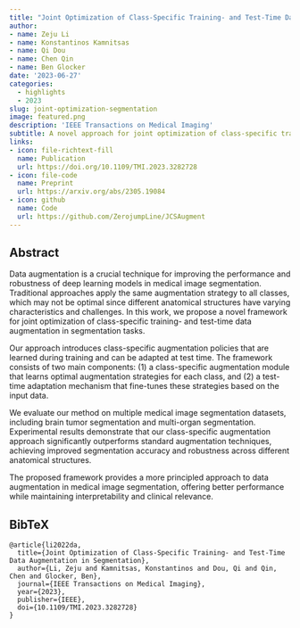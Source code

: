 ```yaml
---
title: "Joint Optimization of Class-Specific Training- and Test-Time Data Augmentation in Segmentation"
author: 
- name: Zeju Li
- name: Konstantinos Kamnitsas
- name: Qi Dou
- name: Chen Qin
- name: Ben Glocker
date: '2023-06-27'
categories:
  - highlights
  - 2023
slug: joint-optimization-segmentation
image: featured.png
description: 'IEEE Transactions on Medical Imaging'
subtitle: A novel approach for joint optimization of class-specific training and test-time data augmentation in medical image segmentation tasks.
links:
- icon: file-richtext-fill
  name: Publication
  url: https://doi.org/10.1109/TMI.2023.3282728
- icon: file-code
  name: Preprint
  url: https://arxiv.org/abs/2305.19084
- icon: github
  name: Code
  url: https://github.com/ZerojumpLine/JCSAugment
---
```


## Abstract

Data augmentation is a crucial technique for improving the performance and robustness of deep learning models in medical image segmentation. Traditional approaches apply the same augmentation strategy to all classes, which may not be optimal since different anatomical structures have varying characteristics and challenges. In this work, we propose a novel framework for joint optimization of class-specific training- and test-time data augmentation in segmentation tasks.

Our approach introduces class-specific augmentation policies that are learned during training and can be adapted at test time. The framework consists of two main components: (1) a class-specific augmentation module that learns optimal augmentation strategies for each class, and (2) a test-time adaptation mechanism that fine-tunes these strategies based on the input data.

We evaluate our method on multiple medical image segmentation datasets, including brain tumor segmentation and multi-organ segmentation. Experimental results demonstrate that our class-specific augmentation approach significantly outperforms standard augmentation techniques, achieving improved segmentation accuracy and robustness across different anatomical structures.

The proposed framework provides a more principled approach to data augmentation in medical image segmentation, offering better performance while maintaining interpretability and clinical relevance.

## BibTeX

```{=html}
<pre class="quarto-appendix-bibtex" data-clipboard-text="@article{li2022da,
  title={Joint Optimization of Class-Specific Training- and Test-Time Data Augmentation in Segmentation},
  author={Li, Zeju and Kamnitsas, Konstantinos and Dou, Qi and Qin, Chen and Glocker, Ben},
  journal={IEEE Transactions on Medical Imaging},
  year={2023},
  publisher={IEEE},
  doi={10.1109/TMI.2023.3282728}
}"><code>@article{li2022da,
  title={Joint Optimization of Class-Specific Training- and Test-Time Data Augmentation in Segmentation},
  author={Li, Zeju and Kamnitsas, Konstantinos and Dou, Qi and Qin, Chen and Glocker, Ben},
  journal={IEEE Transactions on Medical Imaging},
  year={2023},
  publisher={IEEE},
  doi={10.1109/TMI.2023.3282728}
}</code></pre>
``` 